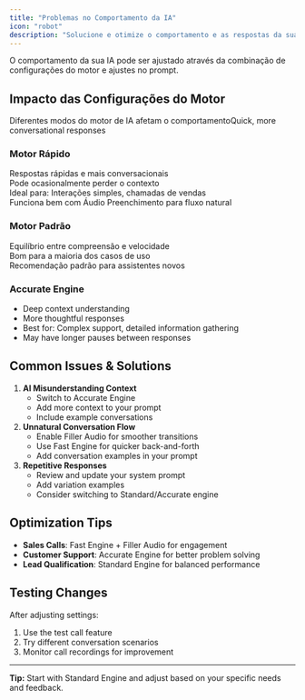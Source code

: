 ```yaml
---
title: "Problemas no Comportamento da IA"
icon: "robot"
description: "Solucione e otimize o comportamento e as respostas da sua assistente de IA"
---
```


O comportamento da sua IA pode ser ajustado através da combinação de configurações do motor e ajustes no prompt.

## Impacto das Configurações do Motor

Diferentes modos do motor de IA afetam o comportamentoQuick, more conversational responses

### Motor Rápido 

Respostas rápidas e mais conversacionais\
Pode ocasionalmente perder o contexto\
Ideal para: Interações simples, chamadas de vendas\
Funciona bem com Áudio Preenchimento para fluxo natural

### Motor Padrão

Equilíbrio entre compreensão e velocidade\
Bom para a maioria dos casos de uso\
Recomendação padrão para assistentes novos

### Accurate Engine

- Deep context understanding
- More thoughtful responses
- Best for: Complex support, detailed information gathering
- May have longer pauses between responses

## Common Issues & Solutions

1. **AI Misunderstanding Context**
   - Switch to Accurate Engine
   - Add more context to your prompt
   - Include example conversations
2. **Unnatural Conversation Flow**
   - Enable Filler Audio for smoother transitions
   - Use Fast Engine for quicker back-and-forth
   - Add conversation examples in your prompt
3. **Repetitive Responses**
   - Review and update your system prompt
   - Add variation examples
   - Consider switching to Standard/Accurate engine

## Optimization Tips

- **Sales Calls**: Fast Engine \+ Filler Audio for engagement
- **Customer Support**: Accurate Engine for better problem solving
- **Lead Qualification**: Standard Engine for balanced performance

## Testing Changes

After adjusting settings:

1. Use the test call feature
2. Try different conversation scenarios
3. Monitor call recordings for improvement

---

**Tip:** Start with Standard Engine and adjust based on your specific needs and feedback.